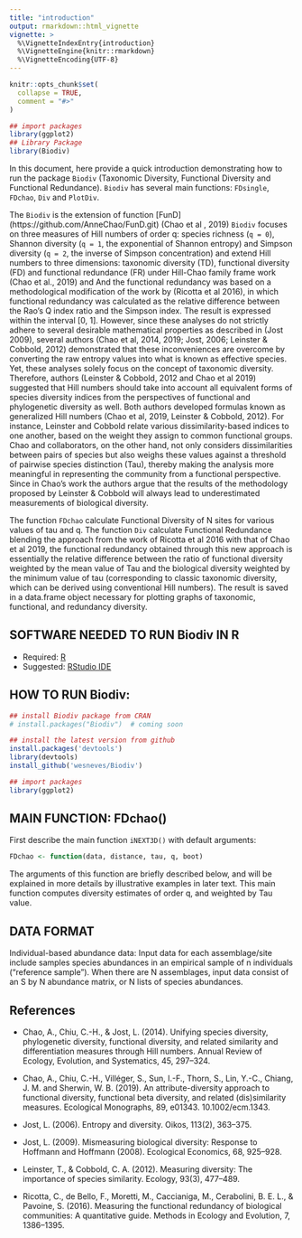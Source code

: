 ```yaml
---
title: "introduction"
output: rmarkdown::html_vignette
vignette: >
  %\VignetteIndexEntry{introduction}
  %\VignetteEngine{knitr::rmarkdown}
  %\VignetteEncoding{UTF-8}
---
```


```r
knitr::opts_chunk$set(
  collapse = TRUE,
  comment = "#>"
)
```

```r
## import packages
library(ggplot2)
## Library Package
library(Biodiv)
```

In this document, here provide a quick introduction demonstrating how to run the package `Biodiv` (Taxonomic Diversity, Functional Diversity and Functional Redundance). `Biodiv` has several main functions: `FDsingle`, `FDchao`, `Div` and `PlotDiv`.

The `Biodiv` is the extension of function [FunD] (https://github.com/AnneChao/FunD.git) (Chao et al , 2019) `Biodiv` focuses on three measures of Hill numbers of order q: species richness (`q = 0`), Shannon diversity (`q = 1`, the exponential of Shannon entropy) and Simpson diversity (`q = 2`, the inverse of Simpson concentration) and extend Hill numbers to three dimensions: taxonomic diversity (TD), functional diversity (FD) and functional redundance (FR) under Hill-Chao family frame work (Chao et al., 2019) and And the functional redundancy was based on a methodological modification of the work by (Ricotta et al 2016), in which functional redundancy was calculated as the relative difference between the Rao's Q index ratio and the Simpson index. The result is expressed within the interval [0, 1]. However, since these analyses do not strictly adhere to several desirable mathematical properties as described in (Jost 2009), several authors (Chao et al, 2014, 2019; Jost, 2006; Leinster & Cobbold, 2012) demonstrated that these inconveniences are overcome by converting the raw entropy values into what is known as effective species. Yet, these analyses solely focus on the concept of taxonomic diversity. Therefore, authors (Leinster & Cobbold, 2012 and Chao et al 2019) suggested that Hill numbers should take into account all equivalent forms of species diversity indices from the perspectives of functional and phylogenetic diversity as well. Both authors developed formulas known as generalized Hill numbers (Chao et al, 2019, Leinster & Cobbold, 2012). For instance, Leinster and Cobbold relate various dissimilarity-based indices to one another, based on the weight they assign to common functional groups. Chao and collaborators, on the other hand, not only considers dissimilarities between pairs of species but also weighs these values against a threshold of pairwise species distinction (Tau), thereby making the analysis more meaningful in representing the community from a functional perspective. Since in Chao's work the authors argue that the results of the methodology proposed by Leinster & Cobbold will always lead to underestimated measurements of biological diversity.

The function `FDchao` calculate Functional Diversity of N sites for various values of tau and q.
The function `Div` calculate Functional Redundance blending the approach from the work of Ricotta et al 2016 with that of Chao et al 2019, the functional redundancy obtained through this new approach is essentially the relative difference between the ratio of functional diversity weighted by the mean value of Tau and the biological diversity weighted by the minimum value of tau (corresponding to classic taxonomic diversity, which can be derived using conventional Hill numbers). The result is saved in a data.frame object necessary for plotting graphs of taxonomic, functional, and redundancy diversity.

## SOFTWARE NEEDED TO RUN Biodiv IN R
- Required: [R](https://cran.r-project.org/)
- Suggested: [RStudio IDE](https://www.rstudio.com/products/RStudio/#Desktop)

## HOW TO RUN Biodiv:
```r
## install Biodiv package from CRAN
# install.packages("Biodiv")  # coming soon

## install the latest version from github
install.packages('devtools')
library(devtools)
install_github('wesneves/Biodiv')

## import packages
library(ggplot2)
```

## MAIN FUNCTION: FDchao()
First describe the main function `iNEXT3D()` with default arguments: 

```r
FDchao <- function(data, distance, tau, q, boot)
```

The arguments of this function are briefly described below, and will be explained in more details by illustrative examples in later text. This main function computes diversity estimates of order q, and weighted by Tau value.

## DATA FORMAT
Individual-based abundance data: Input data for each assemblage/site include samples species abundances in an empirical sample of n individuals (“reference sample”). When there are N assemblages, input data consist of an S by N abundance matrix, or N lists of species abundances.  






## References
- Chao, A., Chiu, C.-H., & Jost, L. (2014). Unifying species diversity, phylogenetic diversity, functional diversity, and related similarity and differentiation measures through Hill numbers. Annual Review of Ecology, Evolution, and Systematics, 45, 297–324. 

- Chao, A., Chiu, C.-H., Villéger, S., Sun, I.-F., Thorn, S., Lin, Y.-C., Chiang, J. M. and Sherwin, W. B. (2019). An attribute-diversity approach to functional diversity, functional beta diversity, and related (dis)similarity measures. Ecological Monographs, 89, e01343. 10.1002/ecm.1343.

- Jost, L. (2006). Entropy and diversity. Oikos, 113(2), 363–375. 

- Jost, L. (2009). Mismeasuring biological diversity: Response to Hoffmann and Hoffmann (2008). Ecological Economics, 68, 925–928. 

- Leinster, T., & Cobbold, C. A. (2012). Measuring diversity: The importance of species similarity. Ecology, 93(3), 477–489. 

- Ricotta, C., de Bello, F., Moretti, M., Caccianiga, M., Cerabolini, B. E. L., & Pavoine, S. (2016). Measuring the functional redundancy of biological communities: A quantitative guide. Methods in Ecology and Evolution, 7, 1386–1395. 






